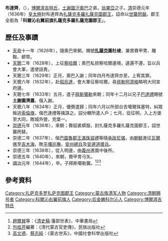 '''布達齊'''，（{{bd||？|1644年||}}），[[博爾濟吉特氏|博爾濟吉特氏]]，[[土謝圖汗|土謝圖汗]][[奥巴_(土谢图汗)|奧巴]]之弟，[[翁果岱|翁果岱]]之子。[[清朝|清]]崇德元年（1636年）[[皇太極|皇太極]]封布達齊為[[扎薩克多羅扎薩克圖郡王|扎薩克多羅扎薩克圖郡王]]，詔命以[[世襲罔替|世襲罔替]]。郡王全銜為「'''科爾沁右翼前旗扎薩克多羅扎薩克圖郡王'''」。

==歷任及事蹟==
*[[天命|天命]]十一年（1626年），隨奧巴來朝，賜號'''[[扎薩克|扎薩克]]圖杜棱'''，兼賞賚甲冑、雕鞍、蟒幣。
*[[天聰|天聰]]二年（1628年），上征[[察哈尔部|察哈爾]]；奧巴私掠察哈爾邊境，遽還不遵，旨以兵會大軍，遣使詰責。
*天聰三年（1629年）正月，奧巴入謝；同年四月布達齊亦至，上宥其罪。
*天聰六年（1632年），赴[[昭烏達|昭烏達]]，會大軍征察哈爾。尋[[貝勒|貝勒]][[阿濟格|阿濟格]]略明大同宣府邊。
*天聰七年（1633年）五月，遣子[[拜斯噶勒|拜斯噶勒]]來朝；同年十二月以兄子[[巴達禮|巴達禮]]賜號'''土謝圖濟農'''，偕入謝。
*天聰八年（1634年）正月，優賚遣歸；同年六月以所部台吉噶爾珠塞特，糾眾叛逃[[索倫|索倫旗]]，偕巴達禮等擒誅之。詔分轄所遣人戶；七月，從征明，入上方堡至大同，敗城外營，克堡一。
*[[崇德|崇德]]元年（1636年），來朝；賚貂裘蟒服，封扎薩克多羅扎薩克圖郡王，詔世襲罔替。
*崇德二年（1637年），偕[[巴圖魯郡王|巴圖魯郡王]][[满珠习礼_(科尔沁)|滿珠習禮]]等隨[[承政|承政]][[尼堪_(清朝宗室)|尼堪]]，由[[朝鮮|朝鮮]]進征[[瓦爾喀|瓦爾喀]]至[[吉木海|吉木海]]，敗[[平壤巡撫|平壤巡撫]]，[[安州|安州]][[總兵|總兵]]及[[安邊道|安邊道]][[援兵|援兵]]。
*崇德三年（1638年），從入明邊，由[[義州|義州]]進圍中後所。
*崇德五年（1640年），來朝，賚甲冑弓矢。
*[[順治|順治]]元年（1644年），卒。子拜斯噶勒襲。<ref>[[趙爾巽|趙爾巽]]等：《[[清史稿|清史稿]]·藩部世表》，中華書局</ref><ref>[[包桂芹|包桂芹]]編著：《清代蒙古官吏傳》，民族出版社</ref><ref>[[高文德|高文德]]、[[蔡志純|蔡志純]]：《蒙古世系》，中國社會科學出版社</ref>

==參考資料==
{{reflist}}

{{start box}}
{{s-mojw}}
{{succession box|首任|長子[[拜斯噶勒|拜斯噶勒]]|[[扎薩克多羅扎薩克圖郡王|扎薩克多羅扎薩克圖郡王]]|1636 - 1644}}
{{end box}}

[[Category:扎萨克多罗扎萨克图郡王|Category:扎萨克多罗扎萨克图郡王]]
[[Category:蒙古族清军人物|Category:蒙古族清军人物]]
[[Category:清朝赐号者|Category:清朝赐号者]]
[[Category:科爾沁右翼前旗人|Category:科爾沁右翼前旗人]]
[[Category:后金嫩科尔沁人|Category:后金嫩科尔沁人]]
[[Category:博爾濟吉特氏|Category:博爾濟吉特氏]]